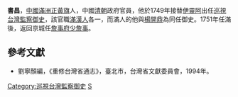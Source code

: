'''書昌'''，[[中國|中國]][[滿洲|滿洲]][[正黃旗|正黃旗]]人，中國[[清朝|清朝]]政府官員，他於1749年接替[[伊靈阿|伊靈阿]]出任[[巡視台灣監察御史|巡視台灣監察御史]]，該官職[[滿|滿]][[漢人|漢人]]各一，而滿人的他與[[楊開鼎|楊開鼎]]為同任御史。1751年任滿後，返回京城任[[詹事府|詹事府]][[少詹事|少詹事]]。

==參考文獻==
*劉寧顏編，《重修台灣省通志》，臺北市，台灣省文獻委員會，1994年。

{{start box}}
{{s-off}}
{{s-before|[[伊靈阿|伊靈阿]]}}
{{s-title|[[巡視台灣監察御史|巡視台灣監察御史]]（滿）|1749年上任}}
{{s-after|[[立柱|立柱]]}}
{{end box}}

[[Category:巡視台灣監察御史|Category:巡視台灣監察御史]]
[[Category:正黃旗滿洲人|S]]